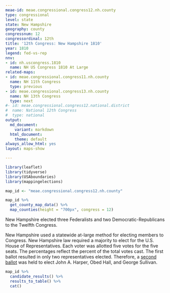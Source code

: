 ```yaml
---
meae-id: meae.congressional.congress12.nh.county
type: congressional
level: state
state: New Hampshire
geography: county
congressnum: 12
congressordinal: 12th
title: '12th Congress: New Hampshire 1810'
year: 1810
legend: fed-vs-rep
nnv:
- id: nh.uscongress.1810
  name: NH US Congress 1810 At Large
related-maps:
- id: meae.congressional.congress11.nh.county
  name: NH 11th Congress
  type: previous
- id: meae.congressional.congress13.nh.county
  name: NH 13th Congress
  type: next
#- id: meae.congressional.congress12.national.district
#  name: National 12th Congress
#  type: national
output:
  md_document:
    variant: markdown
  html_document:
    theme: default
always_allow_html: yes
layout: maps-show

---
```


```r
library(leaflet)
library(tidyverse)
library(USAboundaries)
library(mappingelections)

map_id <- "meae.congressional.congress12.nh.county"
```

<div class="map">

```r
map_id %>%
  get_county_map_data() %>%
  map_counties(height = "700px", congress = 12)
```

</div>

New Hampshire elected three Federalists and two Democratic-Republicans to the Twelfth Congress.

New Hampshire used a statewide at-large method for electing members to Congress. New Hampshire law required a majority to elect for the U.S. House of Representatives. Each voter was allotted five votes for the five seats. The percentages reflect the percent of the total votes cast. The first ballot resulted in only two representatives elected. Therefore, a [second ballot](https://elections.lib.tufts.edu/catalog/tufts:nh.uscongress.2.1811) was held to elect John A. Harper, Obed Hall, and George Sullivan. 

<div class="results-table">

```r
map_id %>%
  candidate_results() %>%
  results_to_table() %>%
  cat()
```

</div>
